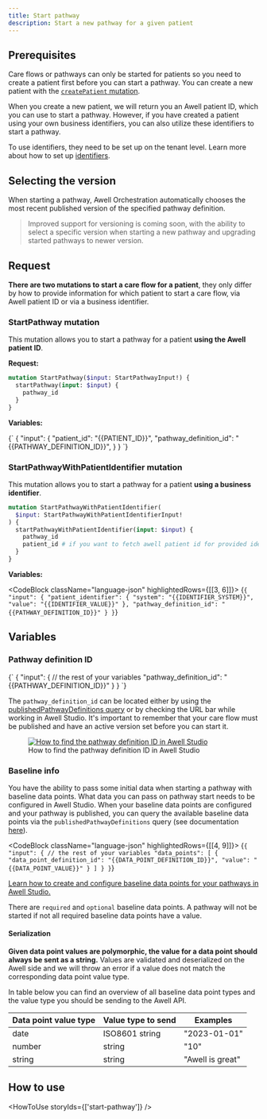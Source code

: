 ```yaml
---
title: Start pathway
description: Start a new pathway for a given patient
---
```


## Prerequisites

Care flows or pathways can only be started for patients so you need to create a patient first before you can start a pathway. You can create a new patient with the [`createPatient` mutation](/awell-orchestration/api-reference/mutations/create-patient).

When you create a new patient, we will return you an Awell patient ID, which you can use to start a pathway. However, if you have created a patient using your own business identifiers, you can also utilize these identifiers to start a pathway.

To use identifiers, they need to be set up on the tenant level. Learn more about how to set up [identifiers](/awell-orchestration/docs/misc/patient-identifiers).

## Selecting the version

When starting a pathway, Awell Orchestration automatically chooses the most recent published version of the specified pathway definition.

> Improved support for versioning is coming soon, with the ability to select a specific version when starting a new pathway and upgrading started pathways to newer version.

## Request

**There are two mutations to start a care flow for a patient**, they only differ by how to provide information for which patient to start a care flow, via Awell patient ID or via a business identifier.

### StartPathway mutation

This mutation allows you to start a pathway for a patient **using the Awell patient ID**.

**Request:**

```graphql
mutation StartPathway($input: StartPathwayInput!) {
  startPathway(input: $input) {
    pathway_id
  }
}
```

**Variables:**

<CodeBlock className="language-json" highlightedRows={[[3]]}>
  {`
{
  "input": {
    "patient_id": "{{PATIENT_ID}}",
    "pathway_definition_id": "{{PATHWAY_DEFINITION_ID}}",
  }
}
  `}
</CodeBlock>

### StartPathwayWithPatientIdentifier mutation

This mutation allows you to start a pathway for a patient **using a business identifier**.

```graphql
mutation StartPathwayWithPatientIdentifier(
  $input: StartPathwayWithPatientIdentifierInput!
) {
  startPathwayWithPatientIdentifier(input: $input) {
    pathway_id
    patient_id # if you want to fetch awell patient id for provided identifier
  }
}
```

**Variables:**

<CodeBlock className="language-json" highlightedRows={[[3, 6]]}>
  {`
{
  "input": {
    "patient_identifier": {
      "system": "{{IDENTIFIER_SYSTEM}}",
      "value": "{{IDENTIFIER_VALUE}}"
    },
    "pathway_definition_id": "{{PATHWAY_DEFINITION_ID}}"
  }
}
  `}
</CodeBlock>

## Variables

### Pathway definition ID

<CodeBlock className="language-json" highlightedRows={[[3]]}>
  {`
{
  "input": {
    // the rest of your variables
    "pathway_definition_id": "{{PATHWAY_DEFINITION_ID}}"
  }
}
  `}
</CodeBlock>

The `pathway_definition_id` can be located either by using the [publishedPathwayDefinitions query](/awell-orchestration/api-reference/queries/get-published-pathways) or by checking the URL bar while working in Awell Studio. It's important to remember that your care flow must be published and have an active version set before you can start it.

<figure className="w-full flex flex-col justify-center text-center relative">
  <div className="max-w-[500px] mx-auto rounded-md">
    <a
      href="https://res.cloudinary.com/da7x4rzl4/image/upload/v1704991524/Developer%20portal/pathway_definition_id.png"
      target="_blank"
      title="How to find the pathway definition ID in Awell Studio"
    >
      <img
        src="https://res.cloudinary.com/da7x4rzl4/image/upload/v1704991524/Developer%20portal/pathway_definition_id.png"
        alt="How to find the pathway definition ID in Awell Studio"
      />
    </a>
  </div>
  <figcaption className="dark:text-slate-400 pt-2">
    How to find the pathway definition ID in Awell Studio
  </figcaption>
</figure>

### Baseline info

You have the ability to pass some initial data when starting a pathway with baseline data points. What data you can pass on pathway start needs to be configured in Awell Studio. When your baseline data points are configured and your pathway is published, you can query the available baseline data points via the `publishedPathwayDefinitions` query (see documentation [here](/awell-orchestration/api-reference/queries/get-published-pathways)).

<CodeBlock className="language-json" highlightedRows={[[4, 9]]}>
  {`
{
  "input": {
    // the rest of your variables
    "data_points": [
      {
        "data_point_definition_id": "{{DATA_POINT_DEFINITION_ID}}",
        "value": "{{DATA_POINT_VALUE}}"
      }
    ]
  }
}
  `}
</CodeBlock>
<br />

<Alert type="info" title="Configure baseline data points">
  <p><a href="https://help.awellhealth.com/en/articles/6423139-create-baseline-data-points" target="_blank">Learn how to create and configure baseline data points for your pathways in Awell Studio.</a></p>
</Alert>

There are `required` and `optional` baseline data points. A pathway will not be started if not all required baseline data points have a value.

#### Serialization

**Given data point values are polymorphic, the value for a data point should always be sent as a string.** Values are validated and deserialized on the Awell side and we will throw an error if a value does not match the corresponding data point value type.

In table below you can find an overview of all baseline data point types and the value type you should be sending to the Awell API.

<div className="table-wrapper">
  <table>
    <thead>
      <tr>
        <th>Data point value type</th>
        <th>Value type to send</th>
        <th>Examples</th>
      </tr>
    </thead>
    <tbody>
      <tr>
        <td>date</td>
        <td>ISO8601 string</td>
        <td>"2023-01-01"</td>
      </tr>
      <tr>
        <td>number</td>
        <td>string</td>
        <td>"10"</td>
      </tr>
      <tr>
        <td>string</td>
        <td>string</td>
        <td>"Awell is great"</td>
      </tr>
    </tbody>
  </table>
</div>

## How to use

<HowToUse storyIds={['start-pathway']} />
